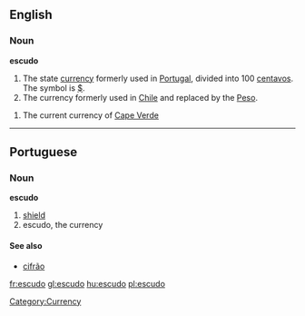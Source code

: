 ==English==

===Noun===
{{wikipedia}}
'''escudo'''
# The state [[currency]] formerly used in [[Portugal]], divided into 100 [[centavos]]. The symbol is [[$]].
# The currency formerly used in [[Chile]] and replaced by the [[Peso]].
[[Category:Currency]]
# The current currency of [[Cape Verde]]

----
==Portuguese==

===Noun===
'''escudo'''
# [[shield]]
# escudo, the currency

====See also====
*[[cifrão]]

[[fr:escudo]]
[[gl:escudo]]
[[hu:escudo]]
[[pl:escudo]]